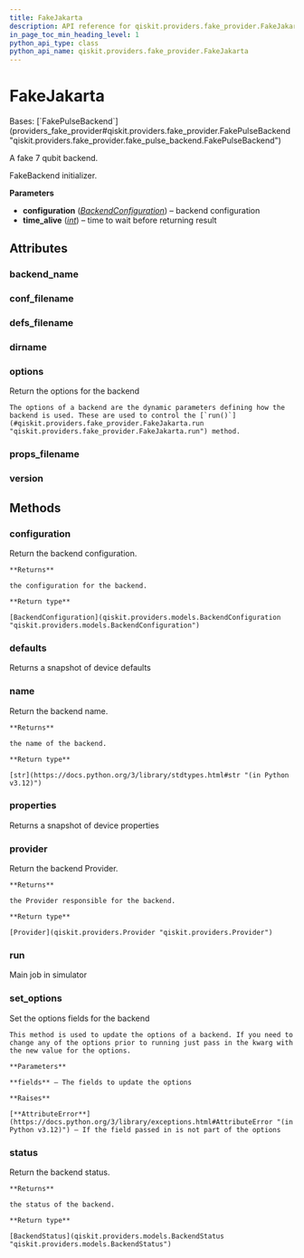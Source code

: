```yaml
---
title: FakeJakarta
description: API reference for qiskit.providers.fake_provider.FakeJakarta
in_page_toc_min_heading_level: 1
python_api_type: class
python_api_name: qiskit.providers.fake_provider.FakeJakarta
---
```


# FakeJakarta

<Class id="qiskit.providers.fake_provider.FakeJakarta" isDedicatedPage={true} github="https://github.com/qiskit/qiskit/tree/stable/0.46/qiskit/providers/fake_provider/backends/jakarta/fake_jakarta.py" signature="qiskit.providers.fake_provider.FakeJakarta">
  Bases: [`FakePulseBackend`](providers_fake_provider#qiskit.providers.fake_provider.FakePulseBackend "qiskit.providers.fake_provider.fake_pulse_backend.FakePulseBackend")

  A fake 7 qubit backend.

  FakeBackend initializer.

  **Parameters**

  *   **configuration** ([*BackendConfiguration*](qiskit.providers.models.BackendConfiguration "qiskit.providers.models.BackendConfiguration")) – backend configuration
  *   **time\_alive** ([*int*](https://docs.python.org/3/library/functions.html#int "(in Python v3.12)")) – time to wait before returning result

  ## Attributes

  ### backend\_name

  <Attribute id="qiskit.providers.fake_provider.FakeJakarta.backend_name" name="backend_name" attributeValue="= 'fake_jakarta'" />

  ### conf\_filename

  <Attribute id="qiskit.providers.fake_provider.FakeJakarta.conf_filename" name="conf_filename" attributeValue="= 'conf_jakarta.json'" />

  ### defs\_filename

  <Attribute id="qiskit.providers.fake_provider.FakeJakarta.defs_filename" name="defs_filename" attributeValue="= 'defs_jakarta.json'" />

  ### dirname

  <Attribute id="qiskit.providers.fake_provider.FakeJakarta.dirname" name="dirname" attributeValue="= '/home/runner/work/qiskit/qiskit/qiskit/providers/fake_provider/backends/jakarta'" />

  ### options

  <Attribute id="qiskit.providers.fake_provider.FakeJakarta.options" name="options">
    Return the options for the backend

    The options of a backend are the dynamic parameters defining how the backend is used. These are used to control the [`run()`](#qiskit.providers.fake_provider.FakeJakarta.run "qiskit.providers.fake_provider.FakeJakarta.run") method.
  </Attribute>

  ### props\_filename

  <Attribute id="qiskit.providers.fake_provider.FakeJakarta.props_filename" name="props_filename" attributeValue="= 'props_jakarta.json'" />

  ### version

  <Attribute id="qiskit.providers.fake_provider.FakeJakarta.version" name="version" attributeValue="= 1" />

  ## Methods

  ### configuration

  <Function id="qiskit.providers.fake_provider.FakeJakarta.configuration" name="configuration" signature="configuration()">
    Return the backend configuration.

    **Returns**

    the configuration for the backend.

    **Return type**

    [BackendConfiguration](qiskit.providers.models.BackendConfiguration "qiskit.providers.models.BackendConfiguration")
  </Function>

  ### defaults

  <Function id="qiskit.providers.fake_provider.FakeJakarta.defaults" name="defaults" signature="defaults()">
    Returns a snapshot of device defaults
  </Function>

  ### name

  <Function id="qiskit.providers.fake_provider.FakeJakarta.name" name="name" signature="name()">
    Return the backend name.

    **Returns**

    the name of the backend.

    **Return type**

    [str](https://docs.python.org/3/library/stdtypes.html#str "(in Python v3.12)")
  </Function>

  ### properties

  <Function id="qiskit.providers.fake_provider.FakeJakarta.properties" name="properties" signature="properties()">
    Returns a snapshot of device properties
  </Function>

  ### provider

  <Function id="qiskit.providers.fake_provider.FakeJakarta.provider" name="provider" signature="provider()">
    Return the backend Provider.

    **Returns**

    the Provider responsible for the backend.

    **Return type**

    [Provider](qiskit.providers.Provider "qiskit.providers.Provider")
  </Function>

  ### run

  <Function id="qiskit.providers.fake_provider.FakeJakarta.run" name="run" signature="run(run_input, **kwargs)">
    Main job in simulator
  </Function>

  ### set\_options

  <Function id="qiskit.providers.fake_provider.FakeJakarta.set_options" name="set_options" signature="set_options(**fields)">
    Set the options fields for the backend

    This method is used to update the options of a backend. If you need to change any of the options prior to running just pass in the kwarg with the new value for the options.

    **Parameters**

    **fields** – The fields to update the options

    **Raises**

    [**AttributeError**](https://docs.python.org/3/library/exceptions.html#AttributeError "(in Python v3.12)") – If the field passed in is not part of the options
  </Function>

  ### status

  <Function id="qiskit.providers.fake_provider.FakeJakarta.status" name="status" signature="status()">
    Return the backend status.

    **Returns**

    the status of the backend.

    **Return type**

    [BackendStatus](qiskit.providers.models.BackendStatus "qiskit.providers.models.BackendStatus")
  </Function>
</Class>

